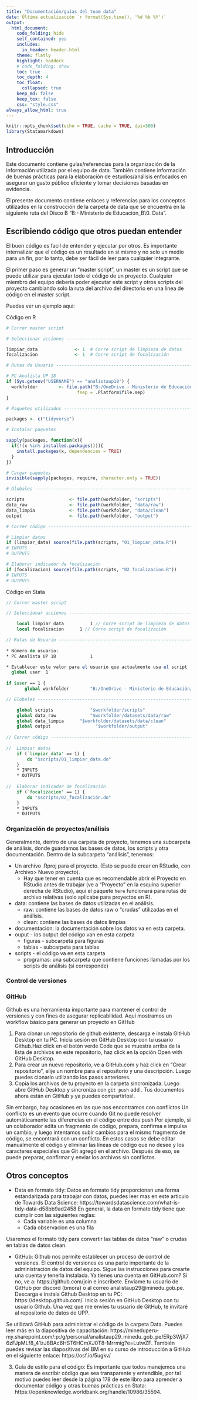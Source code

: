 ```yaml
---
title: "Documentación/guías del team data"
date: Última actualización `r format(Sys.time(), '%d %b %Y')`
output: 
  html_document:
    code_folding: hide
    self_contained: yes
    includes:
      in_header: header.html
    theme: flatly
    highlight: haddock
    # code_folding: show
    toc: true
    toc_depth: 4
    toc_float:
      collapsed: true
    keep_md: false
    keep_tex: false 
    css: "style.css" 
always_allow_html: true
---
```


```r
knitr::opts_chunk$set(echo = TRUE, cache = TRUE, dpi=300)
library(Statamarkdown)
```


## Introducción

Este documento contiene guías/referencias para la organización de la información utilizada por el equipo de data. También contiene información de buenas prácticas para la elaboración de estudios/análisis enfocados en asegurar un gasto público eficiente y tomar decisiones basadas en evidencia.

El presente documento contiene enlaces y referencias para los conceptos utilizados en la construcción de la carpeta de data que se encuentra en la siguiente ruta del Disco B "B:\OneDrive - Ministerio de Educación\unidad_B\0. Data".

## Escribiendo código que otros puedan entender

El buen código es facil de entender y ejecutar por otros. Es importante internalizar que el código es un resultado en sí mismo y no solo un medio para un fin, por lo tanto, debe ser fácil de leer para cualquier integrante.

El primer paso es generar un "master script", un master es un script que se puede utilizar para ejecutar todo el código de un proyecto. Cualquier miembro del equipo debería poder ejecutar este script y otros scripts del proyecto cambiando solo la ruta del archivo del directorio en una línea de código en el master script.

Puedes ver un ejemplo aquí:

Código en R

```r

# Correr master script

# Seleccionar acciones ---------------------------------------------------------

limpiar_data              <- 1  # Corre script de limpieza de datos
focalizacion              <- 1  # Corre script de focalización

# Rutas de Usuario -------------------------------------------------------------

# PC Analista UP 18
if (Sys.getenv("USERNAME") == "analistaup18") {
  workfolder        <- file.path("B:/OneDrive - Ministerio de Educación/unidad_B/00_Data",
                           fsep = .Platform$file.sep)
}

# Paquetes utilizados ----------------------------------------------------------

packages <- c("tidyverse")

# Instalar paquetes 

sapply(packages, function(x){
  if(!(x %in% installed.packages())){
    install.packages(x, dependencies = TRUE)
  }
})

# Cargar paquetes
invisible(sapply(packages, require, character.only = TRUE))

# Globales ---------------------------------------------------------------------

scripts                 <- file.path(workfolder, "scripts")
data_raw                <- file.path(workfolder, "data/raw")
data_limpia             <- file.path(workfolder, "data/clean")
output                  <- file.path(workfolder, "output")

# Correr código ----------------------------------------------------------------

# Limpiar datos
if (limpiar_data) source(file.path(scripts, "01_limpiar_data.R"))
# INPUTS
# OUTPUTS

# Elaborar indicador de focalización
if (focalizacion) source(file.path(scripts, "02_focalizacion.R"))
# INPUTS 
# OUTPUTS

```

Código en Stata

```stata

// Correr master script

// Seleccionar acciones --------------------------------------------------------

	local limpiar_data			1 // Corre script de limpieza de datos
	local focalizacion      1 // Corre script de focalización

// Rutas de Usuario ------------------------------------------------------------
	
* Número de usuario:
* PC Analista UP 18				1

* Establecer este valor para el usuario que actualmente usa el script
  global user  1
	
if $user == 1 {
       global workfolder 		"B:/OneDrive - Ministerio de Educación/unidad_B/00_Data" // 

// Globales --------------------------------------------------------------------

	global scripts				"$workfolder/scripts"
	global data_raw				"$workfolder/datasets/data/raw"
	global data_limpia		"$workfolder/datasets/data/clean"
	global output				  "$workfolder/output"
   
// Correr código ---------------------------------------------------------------	
	
//	Limpiar datos
	if (`limpiar_data' == 1) {
		do "$scripts/01_limpiar_data.do"
	}
	* INPUTS
	* OUTPUTS
	
//	Elaborar indicador de focalización
	if (`focalizacion' == 1) {
		do "$scripts/02_focalización.do"
	}
	* INPUTS
	* OUTPUTS
```


### Organización de proyectos/análisis

Generalmente, dentro de una carpeta de proyecto, tenemos una subcarpeta de análisis, donde guardamos las bases de datos, los scripts y otra documentación. Dentro de la subcarpeta "análisis", tenemos:

- Un archivo .Rproj para el proyecto. (Esto se puede crear en RStudio, con Archivo> Nuevo proyecto).
  - Hay que tener en cuenta que es recomendable abrir el Proyecto en RStudio antes de trabajar (ve a "Proyecto" en la esquina superior derecha de RStudio), aquí el paquete `here` funcionará para rutas de archivo relativas (solo aplicabe para proyectos en R).
- data: contiene las bases de datos utilizadas en el análisis.
  - raw: contiene las bases de datos raw o "crudas" utilizadas en el análisis.
  - clean: contiene las bases de datos limpias
- documentacion: la documentación sobre los datos va en esta carpeta.
- ouput - los output del código van en esta carpeta
   - figuras - subcarpeta para figuras
   - tablas - subcarpeta para tablas
- scripts - el código va en esta carpeta
   - programas: una subcarpeta que contiene funciones llamadas por los scripts de análisis (si corresponde)

### Control de versiones

### GitHub
Github es una herramienta importante para mantener el control de versiones y con fines de asegurar replicabilidad. Aquí mostramos un workflow básico para generar un proyecto en GitHub

1. Para clonar un repositorio de github existente, descarga e instala GitHub Desktop en tu PC. Inicia sesión en GitHub Desktop con tu usuario Github.Haz click en el botón verde Code que se muestra arriba de la lista de archivos en este repositorio, haz click en la opción Open with GitHub Desktop.
2. Para crear un nuevo repositorio, ve a GitHub.com y haz click en "Crear repositorio", elije un nombre para el repositorio y una descripción. Luego puedes clonarlo utilizando los pasos anteriores.
3. Copia los archivos de tu proyecto en la carpeta sincronizada. Luego abre GitHub Desktop y sincroniza con `git push` add . Tus documentos ahora están en GitHub y ya puedes compartirlos!.

Sin embargo, hay ocasiones en las que nos encontramos con conflictos Un conflicto es un evento que ocurre cuando Git no puede resolver automáticamente las diferencias en el código entre dos push Por ejemplo, si un colaborador edita un fragmento de código, prepara, confirma e impulsa un cambio, y luego intentamos subir cambios para el mismo fragmento de código, se encontrará con un conflicto. En estos casos se debe editar manualmente el código y eliminar las líneas de código que no desee y los caracteres especiales que Git agregó en el archivo. Después de eso, se puede preparar, confirmar y enviar los archivos sin conflictos.

## Otros conceptos

- Data en formato tidy: Datos en formato tidy proporcionan una forma estandarizada para trabajar con datos, puedes leer mas en este articulo de Towards Data Science: https://towardsdatascience.com/what-is-tidy-data-d58bb9ad2458 En general, la data en formato tidy tiene que cumplir con las siguientes reglas:
  - Cada variable es una columna
  - Cada observacion es una fila

Usaremos el formato tidy para convertir las tablas de datos “raw” o crudas en tablas de datos clean.

- GitHub: Github nos permite establecer un proceso de control de versiones. El control de versiones es una parte importante de la administración de datos del equipo. Sigue las instrucciones para crearte una cuenta y tenerla instalada. Ya tienes una cuenta en GitHub.com? Si no, ve a: https://github.com/join e inscríbete. Envíame tu usuario de GitHub por discord (bmora) o al correo analistaup29@minedu.gob.pe. Descarga e instala Github Desktop en tu PC: https://desktop.github.com/. Inicia sesión en GitHub Desktop con tu usuario Github. Una vez que me envies tu usuario de GitHub, te invitaré al repositorio de datos de UPP.

Se utilizará GitHub para administrar el código de la carpeta Data. Puedes leer más en la diapositiva de capacitación: https://mineduperu-my.sharepoint.com/:p:/g/personal/analistaup29_minedu_gob_pe/ERp3WjX76zFJpMLf8_41zJ8BAc6HST6HCmXJ0T8-Mrrmig?e=LutwZF. También puedes revisar las diapositivas del BM en su curso de introducción a GitHub en el siguiente enlace: https://osf.io/5ugkv/

3. Guía de estilo para el código: Es importante que todos manejemos una manera de escribir código que sea transparente y entendible, por tal motivo puedes leer desde la página 178 de este libro para aprender a documentar código y otras buenas prácticas en Stata: https://openknowledge.worldbank.org/handle/10986/35594.